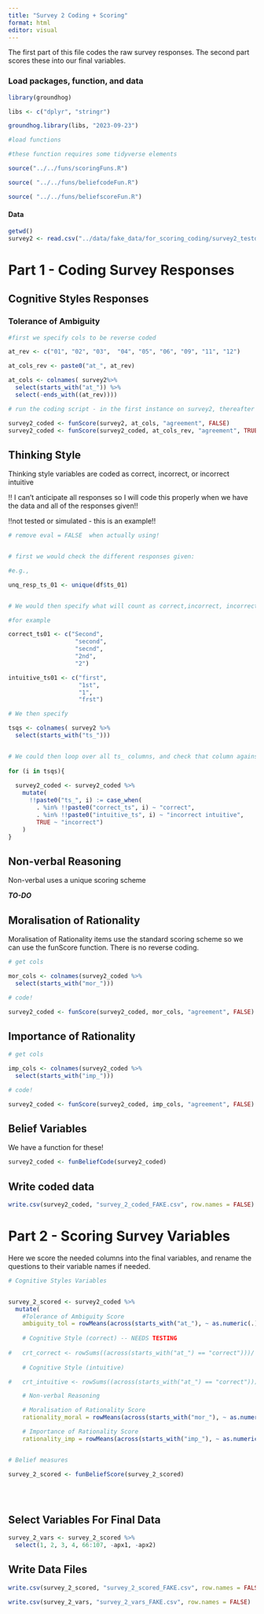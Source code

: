 ```yaml
---
title: "Survey 2 Coding + Scoring"
format: html
editor: visual
---
```


The first part of this file codes the raw survey responses. The second part scores these into our final variables.

### Load packages, function, and data

```r
library(groundhog)

libs <- c("dplyr", "stringr")

groundhog.library(libs, "2023-09-23")

#load functions 

#these function requires some tidyverse elements

source("../../funs/scoringFuns.R")  

source( "../../funs/beliefcodeFun.R")

source( "../../funs/beliefscoreFun.R")


```

#### Data

```r

getwd()
survey2 <- read.csv("../data/fake_data/for_scoring_coding/survey2_testdat_sc.csv")
```

# Part 1 - Coding Survey Responses

## Cognitive Styles Responses

### Tolerance of Ambiguity

```r
#first we specify cols to be reverse coded

at_rev <- c("01", "02", "03",  "04", "05", "06", "09", "11", "12")

at_cols_rev <- paste0("at_", at_rev)

at_cols <- colnames( survey2%>%
  select(starts_with("at_")) %>%
  select(-ends_with((at_rev))))

# run the coding script - in the first instance on survey2, thereafter survey2_coded

survey2_coded <- funScore(survey2, at_cols, "agreement", FALSE)
survey2_coded <- funScore(survey2_coded, at_cols_rev, "agreement", TRUE)

```

## Thinking Style

Thinking style variables are coded as correct, incorrect, or incorrect intuitive

!! I can't anticipate all responses so I will code this properly when we have the data and all of the responses given!!

!!not tested or simulated - this is an example!!

```r

# remove eval = FALSE  when actually using!


# first we would check the different responses given:

#e.g.,

unq_resp_ts_01 <- unique(df$ts_01)


# We would then specify what will count as correct,incorrect, incorrect intuitive

#for example

correct_ts01 <- c("Second",
                   "second",
                   "secnd",
                   "2nd", 
                   "2")

intuitive_ts01 <- c("first",
                    "1st", 
                    "1", 
                    "frst")

# We then specify

tsqs <- colnames( survey2 %>%
  select(starts_with("ts_"))) 


# We could then loop over all ts_ columns, and check that column against its respective correct and intuitive responses.
  
for (i in tsqs){
  
  survey2_coded <- survey2_coded %>% 
    mutate(
      !!paste0("ts_", i) := case_when(
        . %in% !!paste0("correct_ts", i) ~ "correct",
        . %in% !!paste0("intuitive_ts", i) ~ "incorrect intuitive",
        TRUE ~ "incorrect")
    )
}

```

## Non-verbal Reasoning

Non-verbal uses a unique scoring scheme

***TO-DO***

## Moralisation of Rationality

Moralisation of Rationality items use the standard scoring scheme so we can use the funScore function. There is no reverse coding.

```r

# get cols

mor_cols <- colnames(survey2_coded %>%
  select(starts_with("mor_")))

# code!

survey2_coded <- funScore(survey2_coded, mor_cols, "agreement", FALSE)


```

## Importance of Rationality

```r

# get cols

imp_cols <- colnames(survey2_coded %>%
  select(starts_with("imp_")))

# code!

survey2_coded <- funScore(survey2_coded, imp_cols, "agreement", FALSE)


```

## Belief Variables

We have a function for these!

```r

survey2_coded <- funBeliefCode(survey2_coded)

```

## Write coded data

```r

write.csv(survey2_coded, "survey_2_coded_FAKE.csv", row.names = FALSE)
```

# Part 2 - Scoring Survey Variables

Here we score the needed columns into the final variables, and rename the questions to their variable names if needed.

```r

# Cognitive Styles Variables


survey_2_scored <- survey2_coded %>%
  mutate(
    #Tolerance of Ambiguity Score
    ambiguity_tol = rowMeans(across(starts_with("at_"), ~ as.numeric(.))), 
    
    # Cognitive Style (correct) -- NEEDS TESTING
    
#   crt_correct <- rowSums((across(starts_with("at_") == "correct")))/ length(starts_with("at_")),
    
    # Cognitive Style (intuitive)

#   crt_intuitive <- rowSums((across(starts_with("at_") == "correct")))/ length(starts_with("at_")),

    # Non-verbal Reasoning

    # Moralisation of Rationality Score
    rationality_moral = rowMeans(across(starts_with("mor_"), ~ as.numeric(.))),

    # Importance of Rationality Score
    rationality_imp = rowMeans(across(starts_with("imp_"), ~ as.numeric(.))))


# Belief measures

survey_2_scored <- funBeliefScore(survey_2_scored)


 

```

## Select Variables For Final Data

```r

survey_2_vars <- survey_2_scored %>%
  select(1, 2, 3, 4, 66:107, -apx1, -apx2)

```

## Write Data Files

```r
write.csv(survey_2_scored, "survey_2_scored_FAKE.csv", row.names = FALSE)

write.csv(survey_2_vars, "survey_2_vars_FAKE.csv", row.names = FALSE)


```
